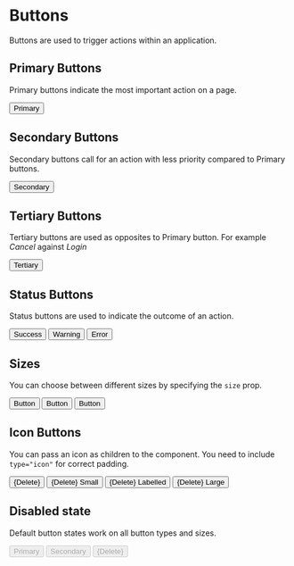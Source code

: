
<Meta title="Design System|Buttons" component={Button} />

# Buttons

Buttons are used to trigger actions within an application.

## Primary Buttons

Primary buttons indicate the most important action on a page.

<Preview withToolbar>
	<Story name="Primary">
		<Button>Primary</Button>
	</Story>
</Preview>

## Secondary Buttons

Secondary buttons call for an action with less priority compared to Primary buttons.

<Preview withToolbar>
	<Story name="Secondary">
		<Button type="secondary">Secondary</Button>
	</Story>
</Preview>

## Tertiary Buttons

Tertiary buttons are used as opposites to Primary button. For example _Cancel_ against _Login_

<Preview withToolbar>
	<Story name="Tertiary">
		<Button type="tertiary">Tertiary</Button>
	</Story>
</Preview>

## Status Buttons

Status buttons are used to indicate the outcome of an action.

<Preview>
	<Story name="Success">
		<Button status="success">Success</Button>
	</Story>
	<Story name="Warning">
		<Button status="warning">Warning</Button>
	</Story>
	<Story name="Error">
		<Button status="error">Error</Button>
	</Story>
</Preview>

## Sizes

You can choose between different sizes by specifying the `size` prop.

<Preview>
	<Story name="Small">
		<Button size="small">Button</Button>
	</Story>
	<Story name="Medium">
		<Button>Button</Button>
	</Story>
	<Story name="Large">
		<Button size="large">Button</Button>
	</Story>
</Preview>

## Icon Buttons

You can pass an icon as children to the component. You need to include `type="icon"` for correct padding.

<Preview>
	<Story name="Icon Button">
		<Button type="icon">{Delete}</Button>
	</Story>
	<Story name="Labelled Icon Small">
		<Button type="labelledIcon" size="small">
			{Delete} Small
		</Button>
	</Story>
	<Story name="Labelled Icon">
		<Button type="labelledIcon">{Delete} Labelled</Button>
	</Story>
	<Story name="Labelled Icon Large">
		<Button type="labelledIcon" size="large">
			{Delete} Large
		</Button>
	</Story>
</Preview>

## Disabled state

Default button states work on all button types and sizes.

<Preview>
	<Story name="Primary Disabled">
		<Button disabled>Primary</Button>
	</Story>
	<Story name="Secondary Disabled">
		<Button disabled type="secondary">
			Secondary
		</Button>
	</Story>
	<Story name="Icon Button Disabled">
		<Button disabled type="icon">
			{Delete}
		</Button>
	</Story>
</Preview>
